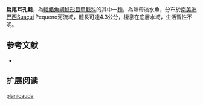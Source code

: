 {{Speciesbox
| name = 扁尾耳孔鯰
| image = 
| image_width = 250px
| image_caption = 
| status = NE
| status_system = IUCN3.1
| genus = Parotocinclus
| species = planicauda
| authority = Garavello & Britski, 2003
| synonyms = 
}}

'''扁尾耳孔鯰'''，為[[輻鰭魚綱|輻鰭魚綱]][[鯰形目|鯰形目]][[甲鯰科|甲鯰科]]的其中一[[種|種]]，為熱帶淡水魚，分布於[[南美洲|南美洲]][[巴西|巴西]]Suaçui Pequeno河流域，體長可達4.3公分，棲息在底層水域，生活習性不明。

==参考文献==
*{{FishBase_species|genus=Parotocinclus|species=planicauda|year=2014|month=12}}

== 扩展阅读 ==
{{refbegin}}
{{wikispecies-inline|Parotocinclus planicauda|扁尾耳孔鯰}}
{{refend}}
{{Taxonbar|from=Q2894313}}

[[Category:耳孔鯰屬|planicauda]]